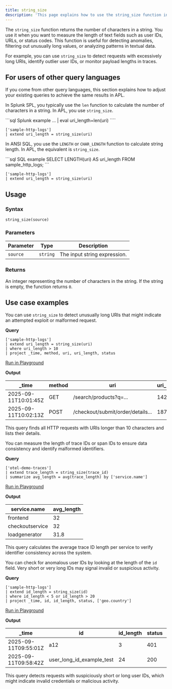 ```yaml
---
title: string_size
description: 'This page explains how to use the string_size function in APL.'
---
```


The `string_size` function returns the number of characters in a string. You use it when you want to measure the length of text fields such as user IDs, URLs, or status codes. This function is useful for detecting anomalies, filtering out unusually long values, or analyzing patterns in textual data.

For example, you can use `string_size` to detect requests with excessively long URIs, identify outlier user IDs, or monitor payload lengths in traces.

## For users of other query languages

If you come from other query languages, this section explains how to adjust your existing queries to achieve the same results in APL.

<AccordionGroup>
<Accordion title="Splunk SPL users">

In Splunk SPL, you typically use the `len` function to calculate the number of characters in a string. In APL, you use `string_size`.

<CodeGroup>
```sql Splunk example
... | eval uri_length=len(uri)
````

```kusto APL equivalent
['sample-http-logs']
| extend uri_length = string_size(uri)
```

</CodeGroup>

</Accordion>
<Accordion title="ANSI SQL users">

In ANSI SQL, you use the `LENGTH` or `CHAR_LENGTH` function to calculate string length. In APL, the equivalent is `string_size`.

<CodeGroup>
```sql SQL example
SELECT LENGTH(uri) AS uri_length
FROM sample_http_logs;
```

```kusto APL equivalent
['sample-http-logs']
| extend uri_length = string_size(uri)
```

</CodeGroup>

</Accordion>
</AccordionGroup>

## Usage

### Syntax

```kusto
string_size(source)
```

### Parameters

| Parameter | Type     | Description                  |
| --------- | -------- | ---------------------------- |
| `source`  | `string` | The input string expression. |

### Returns

An integer representing the number of characters in the string. If the string is empty, the function returns `0`.

## Use case examples

<Tabs>
<Tab title="Log analysis">

You can use `string_size` to detect unusually long URIs that might indicate an attempted exploit or malformed request.

**Query**

```kusto
['sample-http-logs']
| extend uri_length = string_size(uri)
| where uri_length > 10
| project _time, method, uri, uri_length, status
```

[Run in Playground](https://play.axiom.co/axiom-play-qf1k/query?initForm=%7B%22apl%22%3A%22%5B'sample-http-logs'%5D%20%7C%20extend%20uri_length%20%3D%20string_size%28uri%29%20%7C%20where%20uri_length%20%3E%2010%20%7C%20project%20_time%2C%20method%2C%20uri%2C%20uri_length%2C%20status%22%7D)

**Output**

| _time               | method | uri                               | uri_length | status |
| -------------------- | ------ | --------------------------------- | ----------- | ------ |
| 2025-09-11T10:01:45Z | GET    | /search/products?q=...            | 142         | 200    |
| 2025-09-11T10:02:13Z | POST   | /checkout/submit/order/details... | 187         | 400    |

This query finds all HTTP requests with URIs longer than 10 characters and lists their details.

</Tab>
<Tab title="OpenTelemetry traces">

You can measure the length of trace IDs or span IDs to ensure data consistency and identify malformed identifiers.

**Query**

```kusto
['otel-demo-traces']
| extend trace_length = string_size(trace_id)
| summarize avg_length = avg(trace_length) by ['service.name']
```

[Run in Playground](https://play.axiom.co/axiom-play-qf1k/query?initForm=%7B%22apl%22%3A%22%5B'otel-demo-traces'%5D%20%7C%20extend%20trace_length%20%3D%20string_size%28trace_id%29%20%7C%20summarize%20avg_length%20%3D%20avg%28trace_length%29%20by%20%5B'service.name'%5D%22%7D)

**Output**

| service.name    | avg_length |
| --------------- | ----------- |
| frontend        | 32          |
| checkoutservice | 32          |
| loadgenerator   | 31.8        |

This query calculates the average trace ID length per service to verify identifier consistency across the system.

</Tab>
<Tab title="Security logs">

You can check for anomalous user IDs by looking at the length of the `id` field. Very short or very long IDs may signal invalid or suspicious activity.

**Query**

```kusto
['sample-http-logs']
| extend id_length = string_size(id)
| where id_length < 5 or id_length > 20
| project _time, id, id_length, status, ['geo.country']
```

[Run in Playground](https://play.axiom.co/axiom-play-qf1k/query?initForm=%7B%22apl%22%3A%22%5B'sample-http-logs'%5D%20%7C%20extend%20id_length%20%3D%20string_size(id)%20%7C%20where%20id_length%20%3C%205%20or%20id_length%20%3E%2020%20%7C%20project%20_time%2C%20id%2C%20id_length%2C%20status%2C%20%5B'geo.country'%5D%22%7D)

**Output**

| _time               | id                            | id_length | status | geo.country |
| -------------------- | ----------------------------- | ---------- | ------ | ----------- |
| 2025-09-11T09:55:01Z | a12                           | 3          | 401    | US          |
| 2025-09-11T09:58:42Z | user_long_id_example_test | 24         | 200    | DE          |

This query detects requests with suspiciously short or long user IDs, which might indicate invalid credentials or malicious activity.

</Tab>
</Tabs>
